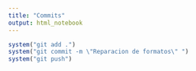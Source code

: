 ```yaml
---
title: "Commits"
output: html_notebook
---
```



```r
system("git add .")
system("git commit -m \"Reparacion de formatos\" ")
system("git push")
```
